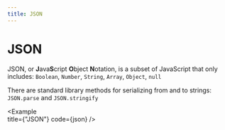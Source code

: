 ```yaml
---
title: JSON
---
```



# JSON

JSON, or **J**ava**S**cript **O**bject **N**otation, is a subset of JavaScript that only includes: `Boolean`, `Number`, `String`, `Array`, `Object`, `null`

There are standard library methods for serializing from and to strings: `JSON.parse` and `JSON.stringify`

<Example   
  title={"JSON"}
  code={json}
/>
